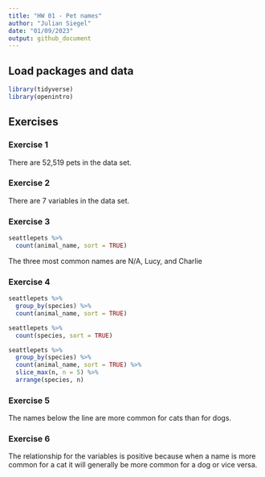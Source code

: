 ```yaml
---
title: "HW 01 - Pet names"
author: "Julian Siegel"
date: "01/09/2023"
output: github_document
---
```


## Load packages and data

```r
library(tidyverse)
library(openintro)
```

## Exercises

### Exercise 1

There are 52,519 pets in the data set.

### Exercise 2

There are 7 variables in the data set.

### Exercise 3

```r
seattlepets %>%
  count(animal_name, sort = TRUE)
```
  
The three most common names are N/A, Lucy, and Charlie

### Exercise 4

```r
seattlepets %>% 
  group_by(species) %>%
  count(animal_name, sort = TRUE)

seattlepets %>%
  count(species, sort = TRUE)

seattlepets %>% 
  group_by(species) %>%
  count(animal_name, sort = TRUE) %>% 
  slice_max(n, n = 5) %>% 
  arrange(species, n)
```

### Exercise 5

The names below the line are more common for cats than for dogs.

### Exercise 6

The relationship for the variables is positive because when a name is more common for a cat it will generally be more common for a dog or vice versa.